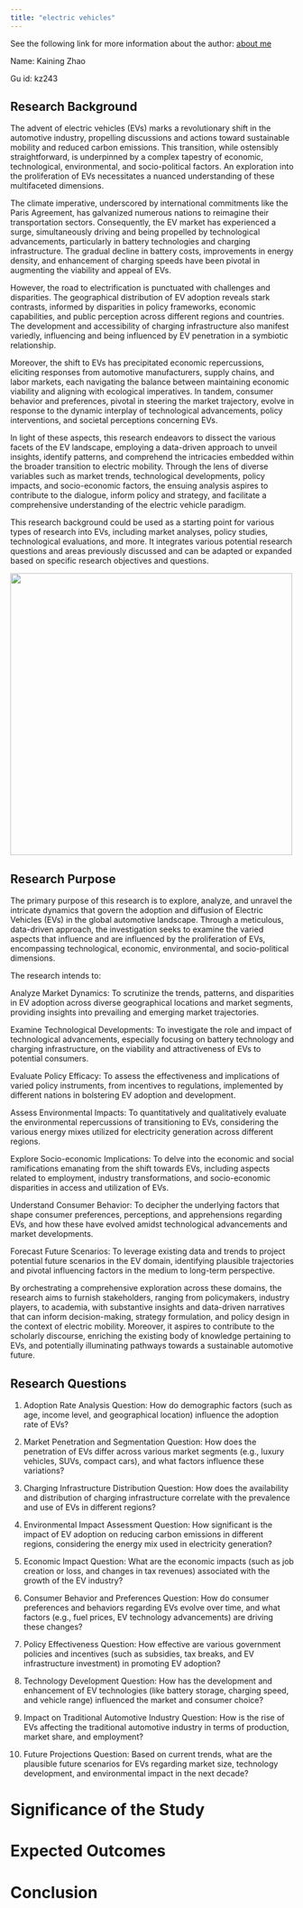 ```yaml
---
title: "electric vehicles"
---
```


See the following link for more information about the author: [about me](../../index.html)

Name: Kaining Zhao

Gu id: kz243


## Research Background

The advent of electric vehicles (EVs) marks a revolutionary shift in the automotive industry, propelling discussions and actions toward sustainable mobility and reduced carbon emissions. This transition, while ostensibly straightforward, is underpinned by a complex tapestry of economic, technological, environmental, and socio-political factors. An exploration into the proliferation of EVs necessitates a nuanced understanding of these multifaceted dimensions.

The climate imperative, underscored by international commitments like the Paris Agreement, has galvanized numerous nations to reimagine their transportation sectors. Consequently, the EV market has experienced a surge, simultaneously driving and being propelled by technological advancements, particularly in battery technologies and charging infrastructure. The gradual decline in battery costs, improvements in energy density, and enhancement of charging speeds have been pivotal in augmenting the viability and appeal of EVs.

However, the road to electrification is punctuated with challenges and disparities. The geographical distribution of EV adoption reveals stark contrasts, informed by disparities in policy frameworks, economic capabilities, and public perception across different regions and countries. The development and accessibility of charging infrastructure also manifest variedly, influencing and being influenced by EV penetration in a symbiotic relationship.

Moreover, the shift to EVs has precipitated economic repercussions, eliciting responses from automotive manufacturers, supply chains, and labor markets, each navigating the balance between maintaining economic viability and aligning with ecological imperatives. In tandem, consumer behavior and preferences, pivotal in steering the market trajectory, evolve in response to the dynamic interplay of technological advancements, policy interventions, and societal perceptions concerning EVs.

In light of these aspects, this research endeavors to dissect the various facets of the EV landscape, employing a data-driven approach to unveil insights, identify patterns, and comprehend the intricacies embedded within the broader transition to electric mobility. Through the lens of diverse variables such as market trends, technological developments, policy impacts, and socio-economic factors, the ensuing analysis aspires to contribute to the dialogue, inform policy and strategy, and facilitate a comprehensive understanding of the electric vehicle paradigm.

This research background could be used as a starting point for various types of research into EVs, including market analyses, policy studies, technological evaluations, and more. It integrates various potential research questions and areas previously discussed and can be adapted or expanded based on specific research objectives and questions.


![](images/audi.png){width=500}

## Research Purpose

The primary purpose of this research is to explore, analyze, and unravel the intricate dynamics that govern the adoption and diffusion of Electric Vehicles (EVs) in the global automotive landscape. Through a meticulous, data-driven approach, the investigation seeks to examine the varied aspects that influence and are influenced by the proliferation of EVs, encompassing technological, economic, environmental, and socio-political dimensions.

The research intends to:

Analyze Market Dynamics: To scrutinize the trends, patterns, and disparities in EV adoption across diverse geographical locations and market segments, providing insights into prevailing and emerging market trajectories.

Examine Technological Developments: To investigate the role and impact of technological advancements, especially focusing on battery technology and charging infrastructure, on the viability and attractiveness of EVs to potential consumers.

Evaluate Policy Efficacy: To assess the effectiveness and implications of varied policy instruments, from incentives to regulations, implemented by different nations in bolstering EV adoption and development.

Assess Environmental Impacts: To quantitatively and qualitatively evaluate the environmental repercussions of transitioning to EVs, considering the various energy mixes utilized for electricity generation across different regions.

Explore Socio-economic Implications: To delve into the economic and social ramifications emanating from the shift towards EVs, including aspects related to employment, industry transformations, and socio-economic disparities in access and utilization of EVs.

Understand Consumer Behavior: To decipher the underlying factors that shape consumer preferences, perceptions, and apprehensions regarding EVs, and how these have evolved amidst technological advancements and market developments.

Forecast Future Scenarios: To leverage existing data and trends to project potential future scenarios in the EV domain, identifying plausible trajectories and pivotal influencing factors in the medium to long-term perspective.

By orchestrating a comprehensive exploration across these domains, the research aims to furnish stakeholders, ranging from policymakers, industry players, to academia, with substantive insights and data-driven narratives that can inform decision-making, strategy formulation, and policy design in the context of electric mobility. Moreover, it aspires to contribute to the scholarly discourse, enriching the existing body of knowledge pertaining to EVs, and potentially illuminating pathways towards a sustainable automotive future.


## Research Questions

1. Adoption Rate Analysis
Question: How do demographic factors (such as age, income level, and geographical location) influence the adoption rate of EVs?

2. Market Penetration and Segmentation
Question: How does the penetration of EVs differ across various market segments (e.g., luxury vehicles, SUVs, compact cars), and what factors influence these variations?

3. Charging Infrastructure Distribution
Question: How does the availability and distribution of charging infrastructure correlate with the prevalence and use of EVs in different regions?

4. Environmental Impact Assessment
Question: How significant is the impact of EV adoption on reducing carbon emissions in different regions, considering the energy mix used in electricity generation?

5. Economic Impact
Question: What are the economic impacts (such as job creation or loss, and changes in tax revenues) associated with the growth of the EV industry?

6. Consumer Behavior and Preferences
Question: How do consumer preferences and behaviors regarding EVs evolve over time, and what factors (e.g., fuel prices, EV technology advancements) are driving these changes?

7. Policy Effectiveness
Question: How effective are various government policies and incentives (such as subsidies, tax breaks, and EV infrastructure investment) in promoting EV adoption?

8. Technology Development
Question: How has the development and enhancement of EV technologies (like battery storage, charging speed, and vehicle range) influenced the market and consumer choice?

9. Impact on Traditional Automotive Industry
Question: How is the rise of EVs affecting the traditional automotive industry in terms of production, market share, and employment?

10. Future Projections
Question: Based on current trends, what are the plausible future scenarios for EVs regarding market size, technology development, and environmental impact in the next decade?


# Significance of the Study

# Expected Outcomes

# Conclusion











